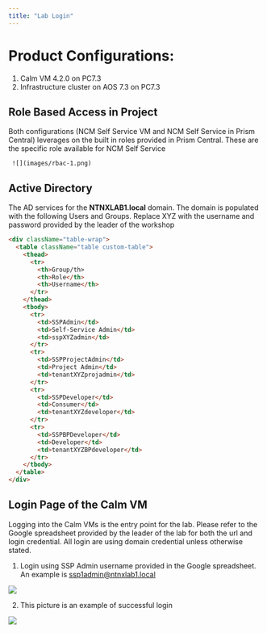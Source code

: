 ```yaml
---
title: "Lab Login"
---
```


# Product Configurations:

1.  Calm VM 4.2.0 on PC7.3
2.  Infrastructure cluster on AOS 7.3 on PC7.3

## Role Based Access in Project

Both configurations (NCM Self Service VM and NCM Self Service in Prism Central) leverages on the built in roles provided in Prism Central.  These are 
the specific role available for NCM Self Service

     ![](images/rbac-1.png)

## Active Directory

The AD services for the **NTNXLAB1.local** domain. The domain is populated with the following Users and Groups.  Replace XYZ with the username and password provided by the leader of the workshop

``` html
<div className="table-wrap">
  <table className="table custom-table">
    <thead>
      <tr>
        <th>Group/th>
        <th>Role</th>
        <th>Username</th>
      </tr>
    </thead>
    <tbody>
      <tr>
        <td>SSPAdmin</td>
        <td>Self-Service Admin</td>
        <td>sspXYZadmin</td>
      </tr>
      <tr>
        <td>SSPProjectAdmin</td>
        <td>Project Admin</td>
        <td>tenantXYZprojadmin</td>
      </tr>
      <tr>
        <td>SSPDeveloper</td>
        <td>Consumer</td>
        <td>tenantXYZdeveloper</td>
      </tr>
      <tr>
        <td>SSPBPDeveloper</td>
        <td>Developer</td>
        <td>tenantXYZBPdeveloper</td>
      </tr>
    </tbody>
  </table>
</div>
```

## Login Page of the Calm VM

 Logging into the Calm VMs is the entry point for the lab.  Please refer to the Google spreadsheet provided by the leader 
 of the lab for both the url and login credential.  All login are using domain credential unless otherwise stated.

1.  Login using SSP Admin username provided in the Google spreadsheet.  An example is ssp1admin@ntnxlab1.local  
  
  ![](images/login.png)

2.  This picture is an example of successful login 

  ![](images/login-success.png)
